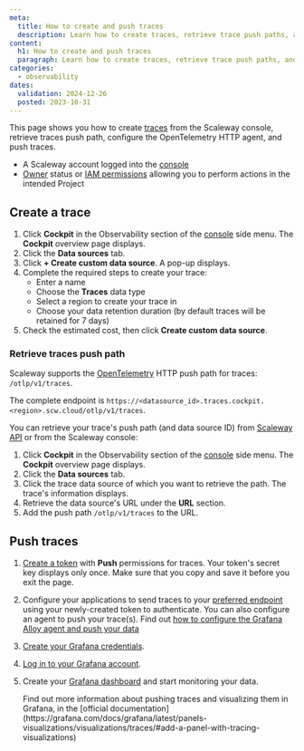 ```yaml
---
meta:
  title: How to create and push traces
  description: Learn how to create traces, retrieve trace push paths, and push traces.
content:
  h1: How to create and push traces
  paragraph: Learn how to create traces, retrieve trace push paths, and push traces.
categories:
  - observability
dates:
  validation: 2024-12-26
  posted: 2023-10-31
---
```


This page shows you how to create [traces](/cockpit/concepts/#traces) from the Scaleway console, retrieve traces push path, configure the OpenTelemetry HTTP agent, and push traces.

<Macro id="requirements" />

  - A Scaleway account logged into the [console](https://console.scaleway.com)
  - [Owner](/iam/concepts/#owner) status or [IAM permissions](/iam/concepts/#permission) allowing you to perform actions in the intended Project

## Create a trace

1. Click **Cockpit** in the Observability section of the [console](https://console.scaleway.com/) side menu. The **Cockpit** overview page displays.
2. Click the **Data sources** tab.
3. Click **+ Create custom data source**. A pop-up displays.
4. Complete the required steps to create your trace:
    - Enter a name
    - Choose the **Traces** data type
    - Select a region to create your trace in
    - Choose your data retention duration (by default traces will be retained for 7 days)
5. Check the estimated cost, then click **Create custom data source**.

### Retrieve traces push path

Scaleway supports the [OpenTelemetry](https://opentelemetry.io/docs/what-is-opentelemetry/) HTTP push path for traces: `/otlp/v1/traces`.

The complete endpoint is `https://<datasource_id>.traces.cockpit.<region>.scw.cloud/otlp/v1/traces`.

You can retrieve your trace's push path (and data source ID) from [Scaleway API](https://www.scaleway.com/en/developers/api/cockpit/regional-api/#path-data-sources-list-data-sources) or from the Scaleway console:

1. Click **Cockpit** in the Observability section of the [console](https://console.scaleway.com/) side menu. The **Cockpit** overview page displays.
2. Click the **Data sources** tab.
3. Click the trace data source of which you want to retrieve the path. The trace's information displays.
4. Retrieve the data source's URL under the **URL** section. 
5. Add the push path `/otlp/v1/traces` to the URL.

## Push traces

1. [Create a token](/cockpit/how-to/create-token/) with **Push** permissions for traces.
    <Message type="important">
     Your token's secret key displays only once. Make sure that you copy and save it before you exit the page.
    </Message>
2. Configure your applications to send traces to your [preferred endpoint](/cockpit/concepts/#endpoints) using your newly-created token to authenticate.
    <Message type="note">
      You can also configure an agent to push your trace(s). Find out [how to configure the Grafana Alloy agent and push your data](/cockpit/how-to/send-metrics-with-grafana-alloy/)
    </Message>
3. [Create your Grafana credentials](/cockpit/how-to/retrieve-grafana-credentials/).
4. [Log in to your Grafana account](/cockpit/how-to/access-grafana-and-managed-dashboards/).
5. Create your [Grafana dashboard](/cockpit/how-to/access-grafana-and-managed-dashboards/) and start monitoring your data.

      <Message type="tip">
        Find out more information about pushing traces and visualizing them in Grafana, in the [official documentation](https://grafana.com/docs/grafana/latest/panels-visualizations/visualizations/traces/#add-a-panel-with-tracing-visualizations)
      </Message>
